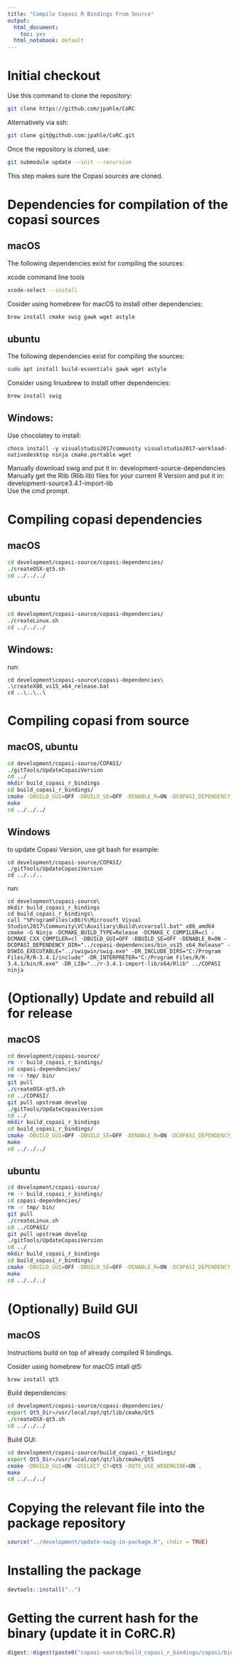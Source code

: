 ```yaml
---
title: "Compile Copasi R Bindings From Source"
output:
  html_document:
    toc: yes
  html_notebook: default
---
```


# Initial checkout

Use this command to clone the repository:

```bash
git clone https://github.com/jpahle/CoRC
```

Alternatively via ssh:
```bash
git clone git@github.com:jpahle/CoRC.git
```

Once the repository is cloned, use:

```bash
git submodule update --init --recursive
```

This step makes sure the Copasi sources are cloned.

# Dependencies for compilation of the copasi sources

## macOS

The following dependencies exist for compiling the sources:

xcode command line tools

```bash
xcode-select --install
```

Cosider using homebrew for macOS to install other dependencies:

```bash
brew install cmake swig gawk wget astyle
```

## ubuntu

The following dependencies exist for compiling the sources:

```bash
sudo apt install build-essentials gawk wget astyle
```

Consider using linuxbrew to install other dependencies:

```bash
brew install swig
```

## Windows:

Use chocolatey to install:

```
choco install -y visualstudio2017community visualstudio2017-workload-nativedesktop ninja cmake.portable wget
```

Manually download swig and put it in: development\copasi-source\copasi-dependencies\swigwin\
Manually get the Rlib (Rlib.lib) files for your current R Version and put it in: development\copasi-source\r-3.4.1-import-lib\x64\
Use the cmd prompt.

# Compiling copasi dependencies

## macOS

```bash
cd development/copasi-source/copasi-dependencies/
./createOSX-qt5.sh
cd ../../../
```

## ubuntu

```bash
cd development/copasi-source/copasi-dependencies/
./createLinux.sh
cd ../../../
```

## Windows:

run:
```
cd development\copasi-source\copasi-dependencies\
.\createX86_vs15_x64_release.bat
cd ..\..\..\
```

# Compiling copasi from source

## macOS, ubuntu

```bash
cd development/copasi-source/COPASI/
./gitTools/UpdateCopasiVersion
cd ../
mkdir build_copasi_r_bindings
cd build_copasi_r_bindings/
cmake -DBUILD_GUI=OFF -DBUILD_SE=OFF -DENABLE_R=ON -DCOPASI_DEPENDENCY_DIR=../copasi-dependencies/bin ../COPASI
make
cd ../../../
```

## Windows

to update Copasi Version, use git bash for example:

```
cd development/copasi-source/COPASI/
./gitTools/UpdateCopasiVersion
cd ../../..
```

run:
```
cd development\copasi-source\
mkdir build_copasi_r_bindings
cd build_copasi_r_bindings\
call "%ProgramFiles(x86)%\Microsoft Visual Studio\2017\Community\VC\Auxiliary\Build\vcvarsall.bat" x86_amd64
cmake -G Ninja -DCMAKE_BUILD_TYPE=Release -DCMAKE_C_COMPILER=cl -DCMAKE_CXX_COMPILER=cl -DBUILD_GUI=OFF -DBUILD_SE=OFF -DENABLE_R=ON -DCOPASI_DEPENDENCY_DIR="../copasi-dependencies/bin_vs15_x64_Release" -DSWIG_EXECUTABLE="../swigwin/swig.exe" -DR_INCLUDE_DIRS="C:/Program Files/R/R-3.4.1/include" -DR_INTERPRETER="C:/Program Files/R/R-3.4.1/bin/R.exe" -DR_LIB="../r-3.4.1-import-lib/x64/Rlib" ../COPASI
ninja
```

# (Optionally) Update and rebuild all for release

## macOS

```bash
cd development/copasi-source/
rm -r build_copasi_r_bindings/
cd copasi-dependencies/
rm -r tmp/ bin/
git pull
./createOSX-qt5.sh
cd ../COPASI/
git pull upstream develop
./gitTools/UpdateCopasiVersion
cd ../
mkdir build_copasi_r_bindings
cd build_copasi_r_bindings/
cmake -DBUILD_GUI=OFF -DBUILD_SE=OFF -DENABLE_R=ON -DCOPASI_DEPENDENCY_DIR=../copasi-dependencies/bin ../COPASI
make
cd ../../../
```

## ubuntu

```bash
cd development/copasi-source/
rm -r build_copasi_r_bindings/
cd copasi-dependencies/
rm -r tmp/ bin/
git pull
./createLinux.sh
cd ../COPASI/
git pull upstream develop
./gitTools/UpdateCopasiVersion
cd ../
mkdir build_copasi_r_bindings
cd build_copasi_r_bindings/
cmake -DBUILD_GUI=OFF -DBUILD_SE=OFF -DENABLE_R=ON -DCOPASI_DEPENDENCY_DIR=../copasi-dependencies/bin ../COPASI
make
cd ../../../
```

# (Optionally) Build GUI

## macOS

Instructions build on top of already compiled R bindings.

Cosider using homebrew for macOS intall qt5:

```bash
brew install qt5
```

Build dependencies:

```bash
cd development/copasi-source/copasi-dependencies/
export Qt5_Dir=/usr/local/opt/qt/lib/cmake/Qt5
./createOSX-qt5.sh
cd ../../../
```

Build GUI:

```bash
cd development/copasi-source/build_copasi_r_bindings/
export Qt5_Dir=/usr/local/opt/qt/lib/cmake/Qt5
cmake -DBUILD_GUI=ON -DSELECT_QT=Qt5 -DQT5_USE_WEBENGINE=ON .
make
cd ../../../
```

# Copying the relevant file into the package repository

```r
source("../development/update-swig-in-package.R", chdir = TRUE)
```

# Installing the package

```r
devtools::install("..")
```

# Getting the current hash for the binary (update it in CoRC.R)

```r
digest::digest(paste0("copasi-source/build_copasi_r_bindings/copasi/bindings/R/COPASI", .Platform$dynlib.ext), algo = "sha256", file = TRUE)
```

